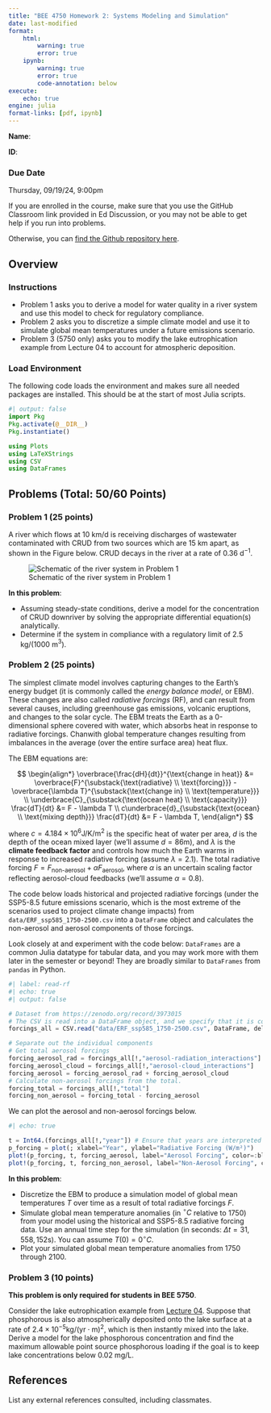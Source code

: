 ```yaml
---
title: "BEE 4750 Homework 2: Systems Modeling and Simulation"
date: last-modified
format:
    html:        
        warning: true
        error: true
    ipynb:
        warning: true
        error: true
        code-annotation: below
execute: 
    echo: true
engine: julia
format-links: [pdf, ipynb]
---
```


::: {.content-visible when-format="ipynb"}
**Name**:

**ID**:
:::

::: {.callout-important icon=false}
### Due Date

Thursday, 09/19/24, 9:00pm
:::

::: {.content-visible when-format="html"}

:::{.callout-caution}

If you are enrolled in the course, make sure that you use the GitHub Classroom link provided in Ed Discussion, or you may not be able to get help if you run into problems.

Otherwise, you can [find the Github repository here]({{< var github_org.repo >}}/hw02).

:::

:::

## Overview

### Instructions

* Problem 1 asks you to derive a model for water quality in a river system and use this model to check for regulatory compliance.
* Problem 2 asks you to discretize a simple climate model and use it to simulate global mean temperatures under a future emissions scenario.
* Problem 3 (5750 only) asks you to modify the lake eutrophication example from Lecture 04 to account for atmospheric deposition.

### Load Environment

The following code loads the environment and makes sure all needed packages are installed. This should be at the start of most Julia scripts.

```julia
#| output: false
import Pkg
Pkg.activate(@__DIR__)
Pkg.instantiate()
```

```julia
using Plots
using LaTeXStrings
using CSV
using DataFrames
```

## Problems (Total: 50/60 Points)

::: {.cell .markdown}

### Problem 1 (25 points)

A river which flows at 10 km/d is receiving discharges of wastewater contaminated with CRUD from two sources which are 15 km apart, as shown in the Figure below.  CRUD decays in the river at a rate of 0.36 $\mathrm{d}^{-1}$. 
:::

![Schematic of the river system in Problem 1](figures/river_diagram.svg)

::: {.cell .markdown}
**In this problem**:

* Assuming steady-state conditions, derive a model for the concentration of CRUD downriver by solving the appropriate differential equation(s) analytically.
* Determine if the system in compliance with a regulatory limit of 2.5 kg/(1000 m$^3$).
:::

::: {.cell .markdown}
### Problem 2 (25 points)

The simplest climate model involves capturing changes to the Earth's energy budget (it is commonly called the *energy balance model*, or EBM). These changes are also called *radiative forcings* (RF), and can result from several causes, including greenhouse gas emissions, volcanic eruptions, and changes to the solar cycle. The EBM treats the Earth as a 0-dimensional sphere covered with water, which absorbs heat in response to radiative forcings. Chanwith global temperature changes resulting from imbalances in the average (over the entire surface area) heat flux. 

The EBM equations are:

$$
\begin{align*}
\overbrace{\frac{dH}{dt}}^{\text{change in heat}} &= \overbrace{F}^{\substack{\text{radiative} \\ \text{forcing}}} - \overbrace{\lambda T}^{\substack{\text{change in} \\ \text{temperature}}} \\
\underbrace{C}_{\substack{\text{ocean heat} \\ \text{capacity}}} \frac{dT}{dt} &= F - \lambda T \\
c\underbrace{d}_{\substack{\text{ocean} \\ \text{mixing depth}}} \frac{dT}{dt} &= F - \lambda T,
\end{align*}
$$

where $c = 4.184\times 10^6 \mathrm{J/K/m}^2$ is the specific heat of water per area, $d$ is the depth of the ocean mixed layer (we'll assume $d = 86 \mathrm{m}$), and $\lambda$ is the **climate feedback factor** and controls how much the Earth warms in response to increased radiative forcing (assume $\lambda = 2.1$). The total radiative forcing $F = F_\text{non-aerosol} + \alpha F_\text{aerosol}$, where $\alpha$ is an uncertain scaling factor reflecting aerosol-cloud feedbacks (we'll assume $\alpha = 0.8$). 

The code below loads historical and projected radiative forcings (under the SSP5-8.5 future emissions scenario, which is the most extreme of the scenarios used to project climate change impacts) from `data/ERF_ssp585_1750-2500.csv` into a `DataFrame` object and calculates the non-aerosol and aerosol components of those forcings.

:::

::: {.callout-tip}
Look closely at and experiment with the code below: `DataFrames` are a common Julia datatype for tabular data, and you may work more with them later in the semester or beyond! They are broadly similar to `DataFrames` from `pandas` in Python.
:::

```julia
#| label: read-rf
#| echo: true
#| output: false

# Dataset from https://zenodo.org/record/3973015
# The CSV is read into a DataFrame object, and we specify that it is comma delimited
forcings_all = CSV.read("data/ERF_ssp585_1750-2500.csv", DataFrame, delim=",")

# Separate out the individual components
# Get total aerosol forcings
forcing_aerosol_rad = forcings_all[!,"aerosol-radiation_interactions"]
forcing_aerosol_cloud = forcings_all[!,"aerosol-cloud_interactions"]
forcing_aerosol = forcing_aerosol_rad + forcing_aerosol_cloud
# Calculate non-aerosol forcings from the total.
forcing_total = forcings_all[!,"total"]
forcing_non_aerosol = forcing_total - forcing_aerosol
```

We can plot the aerosol and non-aerosol forcings below.

```julia
#| echo: true

t = Int64.(forcings_all[!,"year"]) # Ensure that years are interpreted as integers
p_forcing = plot(; xlabel="Year", ylabel="Radiative Forcing (W/m²)")
plot!(p_forcing, t, forcing_aerosol, label="Aerosol Forcing", color=:blue, linewidth=2)
plot!(p_forcing, t, forcing_non_aerosol, label="Non-Aerosol Forcing", color=:red, linewidth=2)
```

::: {.cell .markdown}

**In this problem**:

* Discretize the EBM to produce a simulation model of global mean temperatures $T$ over time as a result of total radiative forcings $F$.
* Simulate global mean temperature anomalies (in $^\circ C$ relative to 1750) from your model using the historical and SSP5-8.5 radiative forcing data. Use an annual time step for the simulation (in seconds: $\Delta t = 31,558,152 \mathrm{s}$). You can assume $T(0) = 0^\circ C$.
* Plot your simulated global mean temperature anomalies from 1750 through 2100.
:::

::: {.cell .markdown}
### Problem 3 (10 points)

**This problem is only required for students in BEE 5750**.

Consider the lake eutrophication example from [Lecture 04](https://viveks.me/environmental-systems-analysis/slides/lecture04-eutrophication-modeling.html#/title-slide). Suppose that phosphorous is also atmospherically deposited onto the lake surface at a rate of $2.4 \times 10^{-5} \mathrm{kg/(yr} \cdot \mathrm{m)}^2$, which is then instantly mixed into the lake. Derive a model for the lake phosphorous concentration and find the maximum allowable point source phosphorous loading if the goal is to keep lake concentrations below 0.02 mg/L.

:::

::: {.cell .markdown}
## References

List any external references consulted, including classmates.
:::